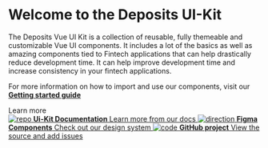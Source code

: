 
<Meta title="Deposits Vue UI Kit" />

<style>
  {`
      @import url("https://assets.ondeposits.com/fonts/css/HeroNew.css");

    .copy-text {
      line-height: 30px;
    }

      *, .heroNew {
        font-family: "Hero New", sans-serif;
      }
      .subheading {
        --mediumdark: '#999999';
        font-weight: 900;
        font-size: 13px;
        color: #999;
        letter-spacing: 6px;
        line-height: 24px;
        text-transform: uppercase;
        margin-bottom: 12px;
        margin-top: 40px;
      }

    .link-list {
      display: grid;
      grid-template-columns: 1fr;
      grid-template-rows: 1fr 1fr;
      row-gap: 10px;
    }

    @media (min-width: 620px) {
      .link-list {
        row-gap: 20px;
        column-gap: 20px;
        grid-template-columns: 1fr 1fr;
      }
    }

    @media all and (-ms-high-contrast:none) {
    .link-list {
        display: -ms-grid;
        -ms-grid-columns: 1fr 1fr;
        -ms-grid-rows: 1fr 1fr;
      }
    }

    .link-item {
      display: block;
      padding: 20px 30px 20px 15px;
      border: 1px solid #00000010;
      border-radius: 5px;
      transition: background 150ms ease-out, border 150ms ease-out, transform 150ms ease-out;
      color: #333333;
      display: flex;
      align-items: flex-start;
    }

    .link-item:hover {
      border-color: #1EA7FD50;
      transform: translate3d(0, -3px, 0);
      box-shadow: rgba(0, 0, 0, 0.08) 0 3px 10px 0;
    }

    .link-item:active {
      border-color: #1EA7FD;
      transform: translate3d(0, 0, 0);
    }

    .link-item strong {
      font-weight: 700;
      display: block;
      margin-bottom: 2px;
    }

    .link-item img {
      height: 40px;
      width: 40px;
      margin-right: 15px;
      flex: none;
    }

    .link-item span {
      font-size: 14px;
      line-height: 20px;
    }

    .tip {
      display: inline-block;
      border-radius: 1em;
      font-size: 11px;
      line-height: 12px;
      font-weight: 700;
      background: #E7FDD8;
      color: #66BF3C;
      padding: 4px 12px;
      margin-right: 10px;
      vertical-align: top;
    }

    .tip-wrapper {
      font-size: 13px;
      line-height: 20px;
      margin-top: 40px;
      margin-bottom: 40px;
    }

    .tip-wrapper code {
      font-size: 12px;
      display: inline-block;
    }
  `}
</style>

# Welcome to the Deposits UI-Kit

<p className="copy-text">
  The Deposits Vue UI Kit is a collection of reusable, fully themeable and
  customizable Vue UI components. It includes a lot of the basics as well as
  amazing components tied to Fintech applications that can help drastically
  reduce development time. It can help improve development time and increase
  consistency in your fintech applications.
</p>

For more information on how to import and use our components, visit our [**Getting started guide**](https://doc.api.deposits.dev/docs/ui-kit/vue/getting-started)

<div className="subheading">Learn more</div>

<div className="link-list">
  <a
    className="link-item"
    href="https://doc.api.deposits.dev/docs/ui-kit/vue"
    target="_blank"
  >
    <img src={Repo} alt="repo" />
    <span>
      <strong>Ui-Kit Documentation</strong>
      Learn more from our docs
    </span>
  </a>
  <a
    className="link-item"
    href="https://www.figma.com/file/Wi9wPkCWJIbzyriC0oKAW9/Deposits-UI-Kit%2FDesign-System"
    target="_blank"
  >
    <img src={Figma} alt="direction" />
    <span>
      <strong>Figma Components</strong>
      Check out our design system
    </span>
  </a>
  <a
    className="link-item"
    href="https://github.com/DepositsTeam/ui-kit-vue"
    target="_blank"
  >
    <img src={Github} alt="code" />
    <span>
      <strong>GitHub project</strong>
      View the source and add issues
    </span>
  </a>
</div>
